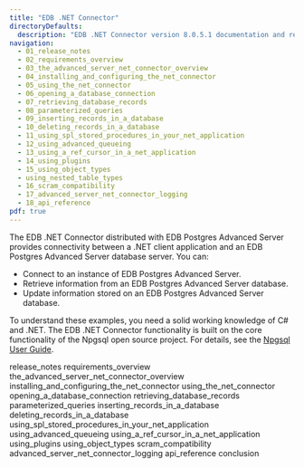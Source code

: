 ```yaml
---
title: "EDB .NET Connector"
directoryDefaults:
  description: "EDB .NET Connector version 8.0.5.1 documentation and release notes."
navigation: 
  - 01_release_notes
  - 02_requirements_overview
  - 03_the_advanced_server_net_connector_overview
  - 04_installing_and_configuring_the_net_connector
  - 05_using_the_net_connector
  - 06_opening_a_database_connection
  - 07_retrieving_database_records
  - 08_parameterized_queries
  - 09_inserting_records_in_a_database
  - 10_deleting_records_in_a_database
  - 11_using_spl_stored_procedures_in_your_net_application
  - 12_using_advanced_queueing
  - 13_using_a_ref_cursor_in_a_net_application
  - 14_using_plugins
  - 15_using_object_types
  - using_nested_table_types
  - 16_scram_compatibility
  - 17_advanced_server_net_connector_logging
  - 18_api_reference
pdf: true
---
```


The EDB .NET Connector distributed with EDB Postgres Advanced Server provides connectivity between a .NET client application and an EDB Postgres Advanced Server database server. You can:

-   Connect to an instance of EDB Postgres Advanced Server.
-   Retrieve information from an EDB Postgres Advanced Server database.
-   Update information stored on an EDB Postgres Advanced Server database.

To understand these examples, you need a solid working knowledge of C# and .NET. The EDB .NET Connector functionality is built on the core functionality of the Npgsql open source project. For details, see the [Npgsql User Guide](http://www.npgsql.org/doc/index.html).

<div class="toctree" maxdepth="4">

release_notes requirements_overview the_advanced_server_net_connector_overview installing_and_configuring_the_net_connector using_the_net_connector opening_a_database_connection retrieving_database_records parameterized_queries inserting_records_in_a_database deleting_records_in_a_database using_spl_stored_procedures_in_your_net_application using_advanced_queueing using_a_ref_cursor_in_a_net_application using_plugins using_object_types scram_compatibility advanced_server_net_connector_logging api_reference conclusion

</div>
